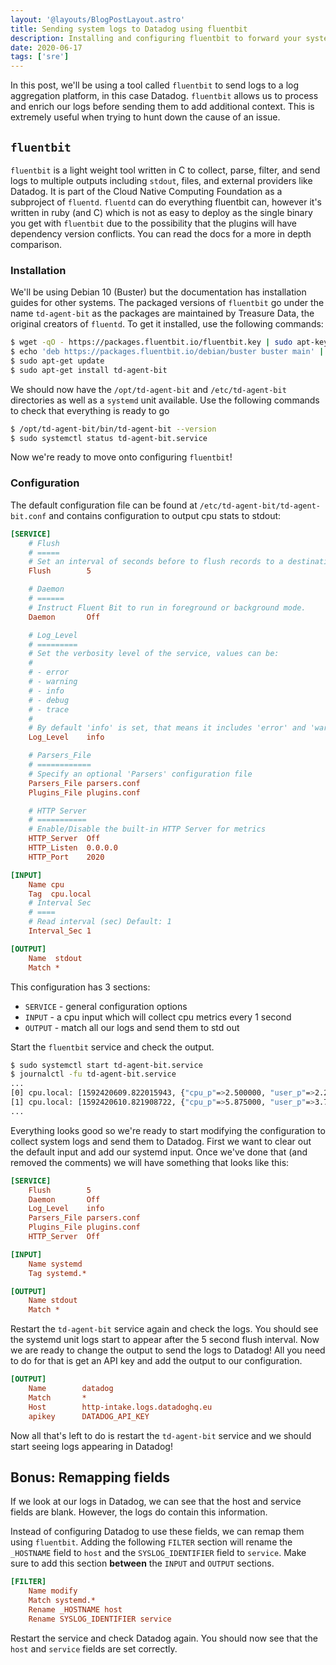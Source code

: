 ```yaml
---
layout: '@layouts/BlogPostLayout.astro'
title: Sending system logs to Datadog using fluentbit
description: Installing and configuring fluentbit to forward your system logs to DataDog (or another destination!)
date: 2020-06-17
tags: ['sre']
---
```



In this post, we'll be using a tool called <Link external href="https://fluentbit.io/">`fluentbit`</Link> to send logs to a log aggregation platform, in this case Datadog. `fluentbit` allows us to process and enrich our logs before sending them to add additional context. This is extremely useful when trying to hunt down the cause of an issue.

## `fluentbit`

`fluentbit` is a light weight tool written in C to collect, parse, filter, and send logs to multiple outputs including `stdout`, files, and external providers like Datadog. It is part of the <Link external href="https://www.cncf.io/">Cloud Native Computing Foundation</Link> as a subproject of <Link external href="https://www.fluentd.org/">`fluentd`</Link>. `fluentd` can do everything fluentbit can, however it's written in ruby (and C) which is not as easy to deploy as the single binary you get with `fluentbit` due to the possibility that the plugins will have dependency version conflicts. You can read the <Link external href="https://docs.fluentbit.io/manual/about/fluentd-and-fluent-bit">docs</Link> for a more in depth comparison.

### Installation

We'll be using Debian 10 (Buster) but the documentation has <Link external href="https://docs.fluentbit.io/manual/installation/linux">installation guides</Link> for other systems. The packaged versions of `fluentbit` go under the name `td-agent-bit` as the packages are maintained by <Link external href="https://www.treasuredata.com/">Treasure Data</Link>, the original creators of `fluentd`. To get it installed, use the following commands:

```sh
$ wget -qO - https://packages.fluentbit.io/fluentbit.key | sudo apt-key add -
$ echo 'deb https://packages.fluentbit.io/debian/buster buster main' | sudo tee /etc/apt/sources.list.d/td-agent-bit.list
$ sudo apt-get update
$ sudo apt-get install td-agent-bit
```

We should now have the `/opt/td-agent-bit` and `/etc/td-agent-bit` directories as well as a `systemd` unit available. Use the following commands to check that everything is ready to go

```sh
$ /opt/td-agent-bit/bin/td-agent-bit --version
$ sudo systemctl status td-agent-bit.service
```

Now we're ready to move onto configuring `fluentbit`!

### Configuration

The default configuration file can be found at `/etc/td-agent-bit/td-agent-bit.conf` and contains configuration to output cpu stats to stdout:

```ini
[SERVICE]
    # Flush
    # =====
    # Set an interval of seconds before to flush records to a destination
    Flush        5

    # Daemon
    # ======
    # Instruct Fluent Bit to run in foreground or background mode.
    Daemon       Off

    # Log_Level
    # =========
    # Set the verbosity level of the service, values can be:
    #
    # - error
    # - warning
    # - info
    # - debug
    # - trace
    #
    # By default 'info' is set, that means it includes 'error' and 'warning'.
    Log_Level    info

    # Parsers_File
    # ============
    # Specify an optional 'Parsers' configuration file
    Parsers_File parsers.conf
    Plugins_File plugins.conf

    # HTTP Server
    # ===========
    # Enable/Disable the built-in HTTP Server for metrics
    HTTP_Server  Off
    HTTP_Listen  0.0.0.0
    HTTP_Port    2020

[INPUT]
    Name cpu
    Tag  cpu.local
    # Interval Sec
    # ====
    # Read interval (sec) Default: 1
    Interval_Sec 1

[OUTPUT]
    Name  stdout
    Match *
```

This configuration has 3 sections:

- `SERVICE` - general configuration options
- `INPUT` - a cpu input which will collect cpu metrics every 1 second
- `OUTPUT` - match all our logs and send them to std out

Start the `fluentbit` service and check the output.

```sh
$ sudo systemctl start td-agent-bit.service
$ journalctl -fu td-agent-bit.service
...
[0] cpu.local: [1592420609.822015943, {"cpu_p"=>2.500000, "user_p"=>2.250000, "system_p"=>0.250000, ... }]
[1] cpu.local: [1592420610.821908722, {"cpu_p"=>5.875000, "user_p"=>3.750000, "system_p"=>2.125000, ... }]
...
```

Everything looks good so we're ready to start modifying the configuration to collect system logs and send them to Datadog. First we want to clear out the default input and add our systemd input. Once we've done that (and removed the comments) we will have something that looks like this:

```ini
[SERVICE]
    Flush        5
    Daemon       Off
    Log_Level    info
    Parsers_File parsers.conf
    Plugins_File plugins.conf
    HTTP_Server  Off

[INPUT]
    Name systemd
    Tag systemd.*

[OUTPUT]
    Name stdout
    Match *
```

Restart the `td-agent-bit` service again and check the logs. You should see the systemd unit logs start to appear after the 5 second flush interval. Now we are ready to change the output to send the logs to Datadog! All you need to do for that is get an API key and add the output to our configuration.

```ini
[OUTPUT]
    Name        datadog
    Match       *
    Host        http-intake.logs.datadoghq.eu
    apikey      DATADOG_API_KEY
```

Now all that's left to do is restart the `td-agent-bit` service and we should start seeing logs appearing in Datadog!

## Bonus: Remapping fields

If we look at our logs in Datadog, we can see that the host and service fields are blank. However, the logs do contain this information.

<BlogImage src="/img/blog/datadog-log-1.png" alt="Datadog logs showing blank host and service fields" />

Instead of configuring Datadog to use these fields, we can remap them using `fluentbit`. Adding the following `FILTER` section will rename the `_HOSTNAME` field to `host` and the `SYSLOG_IDENTIFIER` field to `service`. Make sure to add this section **between** the `INPUT` and `OUTPUT` sections.

```ini
[FILTER]
    Name modify
    Match systemd.*
    Rename _HOSTNAME host
    Rename SYSLOG_IDENTIFIER service
```

Restart the service and check Datadog again. You should now see that the `host` and `service` fields are set correctly.

<BlogImage src="/img/blog/datadog-log-2.png" alt="Datadog logs showing filled in host and service fields" />
